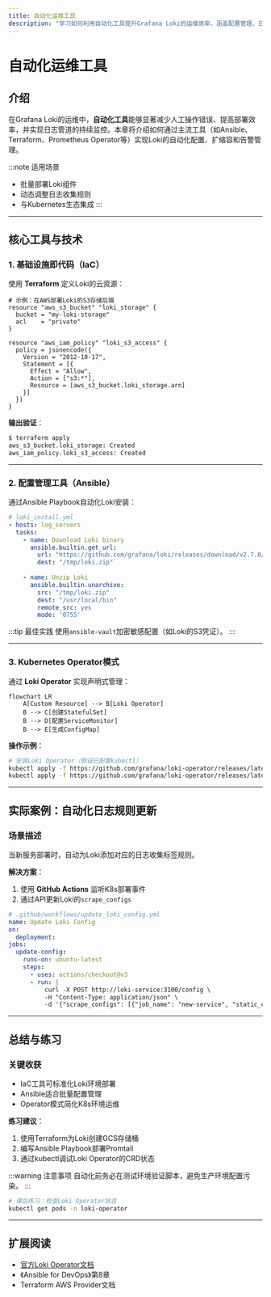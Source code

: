```yaml
---
title: 自动化运维工具
description: "学习如何利用自动化工具提升Grafana Loki的运维效率，涵盖配置管理、日志收集自动化及CI/CD集成实践"
---
```


# 自动化运维工具

## 介绍

在Grafana Loki的运维中，**自动化工具**能够显著减少人工操作错误、提高部署效率，并实现日志管道的持续监控。本章将介绍如何通过主流工具（如Ansible、Terraform、Prometheus Operator等）实现Loki的自动化配置、扩缩容和告警管理。

:::note 适用场景
- 批量部署Loki组件
- 动态调整日志收集规则
- 与Kubernetes生态集成
:::

---

## 核心工具与技术

### 1. 基础设施即代码（IaC）

使用 **Terraform** 定义Loki的云资源：

```hcl
# 示例：在AWS部署Loki的S3存储后端
resource "aws_s3_bucket" "loki_storage" {
  bucket = "my-loki-storage"
  acl    = "private"
}

resource "aws_iam_policy" "loki_s3_access" {
  policy = jsonencode({
    Version = "2012-10-17",
    Statement = [{
      Effect = "Allow",
      Action = ["s3:*"],
      Resource = [aws_s3_bucket.loki_storage.arn]
    }]
  })
}
```

**输出验证**：
```bash
$ terraform apply
aws_s3_bucket.loki_storage: Created
aws_iam_policy.loki_s3_access: Created
```

---

### 2. 配置管理工具（Ansible）

通过Ansible Playbook自动化Loki安装：

```yaml
# loki_install.yml
- hosts: log_servers
  tasks:
    - name: Download Loki binary
      ansible.builtin.get_url:
        url: "https://github.com/grafana/loki/releases/download/v2.7.0/loki-linux-amd64.zip"
        dest: "/tmp/loki.zip"
    
    - name: Unzip Loki
      ansible.builtin.unarchive:
        src: "/tmp/loki.zip"
        dest: "/usr/local/bin"
        remote_src: yes
        mode: '0755'
```

:::tip 最佳实践
使用`ansible-vault`加密敏感配置（如Loki的S3凭证）。
:::

---

### 3. Kubernetes Operator模式

通过 **Loki Operator** 实现声明式管理：

```mermaid
flowchart LR
    A[Custom Resource] --> B[Loki Operator]
    B --> C[创建StatefulSet]
    B --> D[配置ServiceMonitor]
    B --> E[生成ConfigMap]
```

**操作示例**：
```bash
# 安装Loki Operator（假设已配置kubectl）
kubectl apply -f https://github.com/grafana/loki-operator/releases/latest/download/namespace.yaml
kubectl apply -f https://github.com/grafana/loki-operator/releases/latest/download/all.yaml
```

---

## 实际案例：自动化日志规则更新

### 场景描述
当新服务部署时，自动为Loki添加对应的日志收集标签规则。

**解决方案**：
1. 使用 **GitHub Actions** 监听K8s部署事件
2. 通过API更新Loki的`scrape_configs`

```yaml
# .github/workflows/update_loki_config.yml
name: Update Loki Config
on:
  deployment:
jobs:
  update-config:
    runs-on: ubuntu-latest
    steps:
      - uses: actions/checkout@v3
      - run: |
          curl -X POST http://loki-service:3100/config \
          -H "Content-Type: application/json" \
          -d '{"scrape_configs": [{"job_name": "new-service", "static_configs": [{"targets": ["new-service:9080"]}]}]}'
```

---

## 总结与练习

### 关键收获
- IaC工具可标准化Loki环境部署
- Ansible适合批量配置管理
- Operator模式简化K8s环境运维

**练习建议**：
1. 使用Terraform为Loki创建GCS存储桶
2. 编写Ansible Playbook部署Promtail
3. 通过kubectl调试Loki Operator的CRD状态

:::warning 注意事项
自动化前务必在测试环境验证脚本，避免生产环境配置污染。
:::

```bash
# 课后练习：检查Loki Operator状态
kubectl get pods -n loki-operator
```

---

## 扩展阅读
- [官方Loki Operator文档](https://grafana.com/docs/loki/latest/operator/)
- 《Ansible for DevOps》第8章
- Terraform AWS Provider文档